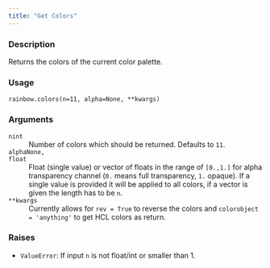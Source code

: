 ```yaml
---
title: "Get Colors"
---
```


### Description

Returns the colors of the current color palette.

### Usage

<pre><code class='language-python'>rainbow.colors(n=11, alpha=None, **kwargs)</code></pre>

### Arguments

<dl class="pyp-list param-list">
  <dt style = "white-space: nowrap; font-family: monospace; vertical-align: top">
   <code id="colorspace.palettes.rainbow.colors:n">n</code><code class="argument-class">int</code>
  </dt>
 <dd>Number of colors which should be returned. Defaults to `11`.</dd>
  <dt style = "white-space: nowrap; font-family: monospace; vertical-align: top">
   <code id="colorspace.palettes.rainbow.colors:alpha">alpha</code><code class="argument-class">None, float</code>
  </dt>
 <dd>Float (single value) or vector of floats in the
range of `[0.,1.]` for alpha transparency channel (`0.` means full
transparency, `1.` opaque).  If a single value is provided it will be
applied to all colors, if a vector is given the length has to be `n`.</dd>
  <dt style = "white-space: nowrap; font-family: monospace; vertical-align: top">
   <code id="colorspace.palettes.rainbow.colors:**kwargs">**kwargs</code>
  </dt>
 <dd>Currently allows for `rev = True` to reverse the colors and
`colorobject = 'anything'` to get HCL colors as return.</dd>
</dl>

### Raises

<ul class="python-raises">
<li><code class="text-warning">ValueError</code>: If input `n` is not float/int or smaller than 1.
</ul>

